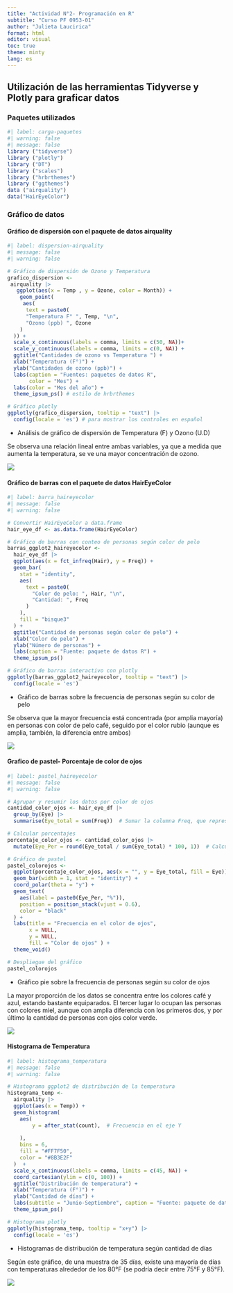 ---
title: "Actividad N°2- Programación en R"
subtitle: "Curso PF 0953-01"
author: "Julieta Laucirica"
format: html
editor: visual
toc: true
theme: minty
lang: es
---

## Utilización de las herramientas Tidyverse y Plotly para graficar datos

### Paquetes utilizados

```{r}
#| label: carga-paquetes
#| warning: false
#| message: false
library ("tidyverse")
library ("plotly")
library ("DT")
library ("scales")
library ("hrbrthemes")
library ("ggthemes")
data ("airquality")
data("HairEyeColor")
```

### Gráfico de datos

#### Gráfico de dispersión con el paquete de datos airquality

```{r}
#| label: dispersion-airquality
#| message: false
#| warning: false

# Gráfico de dispersión de Ozono y Temperatura
grafico_dispersion <-
 airquality |>
   ggplot(aes(x = Temp , y = Ozone, color = Month)) +
    geom_point(
     aes(
      text = paste0(
      "Temperatura F° ", Temp, "\n",
      "Ozono (ppb) ", Ozone
    )
  )) +
  scale_x_continuous(labels = comma, limits = c(50, NA))+
  scale_y_continuous(labels = comma, limits = c(0, NA)) +
  ggtitle("Cantidades de ozono vs Temperatura ") +
  xlab("Temperatura (F°)") +
  ylab("Cantidades de ozono (ppb)") +
  labs(caption = "Fuentes: paquetes de datos R",
       color = "Mes") +
  labs(color = "Mes del año") +
  theme_ipsum_ps() # estilo de hrbrthemes

# Gráfico plotly
ggplotly(grafico_dispersion, tooltip = "text") |> 
  config(locale = 'es') # para mostrar los controles en español
```

-   Análisis de gráfico de dispersión de Temperatura (F) y Ozono (U.D)

Se observa una relación lineal entre ambas variables, ya que a medida que aumenta la temperatura, se ve una mayor concentración de ozono.

![](https://encrypted-tbn0.gstatic.com/images?q=tbn:ANd9GcTBP9hChFpv1z9vveC6pt_IxwFXr8Wktt7xFw&s)

#### Gráfico de barras con el paquete de datos HairEyeColor

```{r}
#| label: barra_haireyecolor
#| message: false
#| warning: false

# Convertir HairEyeColor a data.frame
hair_eye_df <- as.data.frame(HairEyeColor)

# Gráfico de barras con conteo de personas según color de pelo
barras_ggplot2_haireyecolor <-
  hair_eye_df |>
  ggplot(aes(x = fct_infreq(Hair), y = Freq)) +
  geom_bar(
    stat = "identity",
    aes(
      text = paste0(
        "Color de pelo: ", Hair, "\n",
        "Cantidad: ", Freq
      )
    ),
    fill = "bisque3"
  ) +
  ggtitle("Cantidad de personas según color de pelo") +
  xlab("Color de pelo") +
  ylab("Número de personas") +
  labs(caption = "Fuente: paquete de datos R") +
  theme_ipsum_ps()

# Gráfico de barras interactivo con plotly
ggplotly(barras_ggplot2_haireyecolor, tooltip = "text") |> 
  config(locale = 'es')

```

-   Gráfico de barras sobre la frecuencia de personas según su color de pelo

Se observa que la mayor frecuencia está concentrada (por amplia mayoría) en personas con color de pelo café, seguido por el color rubio (aunque es amplia, también, la diferencia entre ambos)

![](https://img.freepik.com/fotos-premium/muestras-color-extension-cabello-salon-belleza-fines-recursos-humanos-concepto-salon-cabello-recursos-humanos-opciones-extension-pelo-servicios-salon-muestras-colores_864588-133187.jpg)

#### Grafico de pastel- Porcentaje de color de ojos

```{r}

#| label: pastel_haireyecolor
#| message: false
#| warning: false

# Agrupar y resumir los datos por color de ojos
cantidad_color_ojos <- hair_eye_df |>
  group_by(Eye) |>
  summarise(Eye_total = sum(Freq))  # Sumar la columna Freq, que representa las frecuencias

# Calcular porcentajes
porcentaje_color_ojos <- cantidad_color_ojos |>
  mutate(Eye_Per = round(Eye_total / sum(Eye_total) * 100, 1))  # Calcular porcentaje

# Gráfico de pastel
pastel_colorojos <-
  ggplot(porcentaje_color_ojos, aes(x = "", y = Eye_total, fill = Eye)) +
  geom_bar(width = 1, stat = "identity") +
  coord_polar(theta = "y") +
  geom_text(
    aes(label = paste0(Eye_Per, "%")),  
    position = position_stack(vjust = 0.6),
    color = "black" 
  ) +
  labs(title = "Frecuencia en el color de ojos",
       x = NULL,
       y = NULL,
       fill = "Color de ojos" ) +
  theme_void()

# Despliegue del gráfico
pastel_colorojos
```

-   Gráfico pie sobre la frecuencia de personas según su color de ojos

La mayor proporción de los datos se concentra entre los colores café y azul, estando bastante equiparados. El tercer lugar lo ocupan las personas con colores miel, aunque con amplia diferencia con los primeros dos, y por último la cantidad de personas con ojos color verde.

![](https://www.aao.org/image.axd?id=1d0e0577-34c8-4944-98f0-76c100663a3a&t=636480897561800000)

#### Histograma de Temperatura

```{r}

#| label: histograma_temperatura
#| message: false
#| warning: false

# Histograma ggplot2 de distribución de la temperatura
histograma_temp <- 
  airquality |>
  ggplot(aes(x = Temp)) +
  geom_histogram(
    aes(
        y = after_stat(count),  # Frecuencia en el eje Y
      
    ), 
    bins = 6,
    fill = "#FF7F50", 
    color = "#8B3E2F"
  )  +
  scale_x_continuous(labels = comma, limits = c(45, NA)) +
  coord_cartesian(ylim = c(0, 100)) +
  ggtitle("Distribución de temperatura") +
  xlab("Temperatura (F°)") +
  ylab("Cantidad de días") +
  labs(subtitle = "Junio-Septiembre", caption = "Fuente: paquete de datos R") +
  theme_ipsum_ps()

# Histograma plotly
ggplotly(histograma_temp, tooltip = "x+y") |> 
  config(locale = 'es')
```

-   Histogramas de distribución de temperatura según cantidad de días

Según este gráfico, de una muestra de 35 días, existe una mayoría de días con temperaturas alrededor de los 80°F (se podría decir entre 75°F y 85°F).

![](https://www.vacacionesnuevayork.com/wp-content/uploads/2023/07/nueva-york-verano-central-park.jpg)
